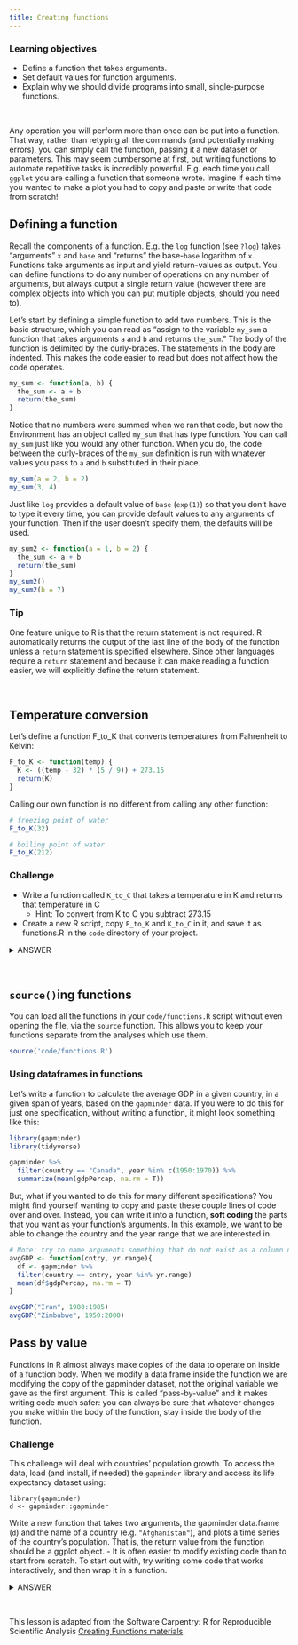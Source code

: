 ```yaml
---
title: Creating functions
---
```


<div class = "blue">

### Learning objectives

* Define a function that takes arguments.
* Set default values for function arguments.
* Explain why we should divide programs into small, single-purpose functions.
</div>
<br>

Any operation you will perform more than once can be put into a function. That way, rather than retyping all the commands (and potentially making errors), you can simply call the function, passing it a new dataset or parameters. This may seem cumbersome at first, but writing functions to automate repetitive tasks is incredibly powerful. E.g. each time you call `ggplot` you are calling a function that someone wrote. Imagine if each time you wanted to make a plot you had to copy and paste or write that code from scratch!


## Defining a function

Recall the components of a function. E.g. the `log` function (see `?log`) takes "arguments" `x` and `base` and "returns" the base-`base` logarithm of `x`. Functions take arguments as input and yield return-values as output. You can define functions to do any number of operations on any number of arguments, but always output a single return value (however there are complex objects into which you can put multiple objects, should you need to).

Let's start by defining a simple function to add two numbers. This is the basic structure, which you can read as "assign to the variable `my_sum` a function that takes arguments `a` and `b` and returns `the_sum`." The body of the function is delimited by the curly-braces. The statements in the body are indented. This makes the code easier to read but does not affect how the code operates. 

```r
my_sum <- function(a, b) {
  the_sum <- a + b
  return(the_sum)
}
```

Notice that no numbers were summed when we ran that code, but now the Environment has an object called `my_sum` that has type function. You can call `my_sum` just like you would any other function. When you do, the code between the curly-braces of the `my_sum` definition is run with whatever values you pass to `a` and `b` substituted in their place.

```r
my_sum(a = 2, b = 2)
my_sum(3, 4)
```

Just like `log` provides a default value of `base` (`exp(1)`) so that you don't have to type it every time, you can provide default values to any arguments of your function. Then if the user doesn't specify them, the defaults will be used.

```r
my_sum2 <- function(a = 1, b = 2) {
  the_sum <- a + b
  return(the_sum)
}
my_sum2()
my_sum2(b = 7)
```

<div class = "blue">

### Tip

One feature unique to R is that the return statement is not required.
R automatically returns the output of the last line of the body
of the function unless a `return` statement is specified elsewhere.
Since other languages require a `return` statement and because it can make
reading a function easier, we will explicitly define the return statement.
</div>
<br>

## Temperature conversion

Let’s define a function F_to_K that converts temperatures from Fahrenheit to Kelvin:

```r
F_to_K <- function(temp) {
  K <- ((temp - 32) * (5 / 9)) + 273.15
  return(K)
}
```

Calling our own function is no different from calling any other function:

```r
# freezing point of water
F_to_K(32)
```

```r
# boiling point of water
F_to_K(212)
```

<div class = "blue">

### Challenge

- Write a function called `K_to_C` that takes a temperature in K
and returns that temperature in C
   - Hint: To convert from K to C you subtract 273.15
- Create a new R script, copy `F_to_K` and `K_to_C` in it, and save it as 
functions.R in the `code` directory of your project.

<details>
<summary>ANSWER</summary>
```r
K_to_C <- function(tempK) {
    tempC <- tempK - 273.15 
    return(tempC)
}
```
</details>
</div>
<br>


## `source()`ing functions

You can load all the functions in your `code/functions.R` script without even opening the file, via the `source` function. This allows you to keep your functions separate from the analyses which use them. 

```r
source('code/functions.R')
```


### Using dataframes in functions

Let's write a function to calculate the average GDP in a given country, in a given span of years, based on the `gapminder` data. If you were to do this for just one specification, without writing a function, it might look something like this:

```r
library(gapminder)
library(tidyverse)

gapminder %>% 
  filter(country == "Canada", year %in% c(1950:1970)) %>% 
  summarize(mean(gdpPercap, na.rm = T))
```

But, what if you wanted to do this for many different specifications? You might find yourself wanting to copy and paste these couple lines of code over and over. Instead, you can write it into a function, **soft coding** the parts that you want as your function's arguments. In this example, we want to be able to change the country and the year range that we are interested in. 

```r
# Note: try to name arguments something that do not exist as a column name, to avoid confusing yourself and R
avgGDP <- function(cntry, yr.range){
  df <- gapminder %>% 
  filter(country == cntry, year %in% yr.range)
  mean(df$gdpPercap, na.rm = T)
}

avgGDP("Iran", 1980:1985)
avgGDP("Zimbabwe", 1950:2000)

```


## Pass by value

Functions in R almost always make copies of the data to operate on
inside of a function body. When we modify a data frame inside the function
we are modifying the copy of the gapminder dataset,
not the original variable we gave as the first argument.
This is called "pass-by-value" and it makes writing code much safer:
you can always be sure that whatever changes you make within the
body of the function, stay inside the body of the function.


<div class = "blue">
### Challenge{.challenge}

This challenge will deal with countries' population growth. To access the data, load (and install, if needed) the `gapminder` library and access its life expectancy dataset using:

```
library(gapminder)
d <- gapminder::gapminder
```

Write a new function that takes two arguments, the gapminder data.frame (`d`) and the name of a country (e.g. `"Afghanistan"`), and plots a time series of the country's population. That is, the return value from the function should be a ggplot object.
   - It is often easier to modify existing code than to start from scratch. To start out with, try writing some code that works interactively, and then wrap it in a function.


<details>
<summary>ANSWER</summary>
```r
plotPopGrowth <- function(countrytoplot, dat = gapminder) {
    df <- filter(dat, country == countrytoplot) 
    plot <- ggplot(df, aes(year, pop)) + 
        geom_line()
    return(plot)
}
plotPopGrowth('Canada')
```
</details>
</div>
<br>


This lesson is adapted from the Software Carpentry: R for Reproducible Scientific Analysis [Creating Functions materials](http://data-lessons.github.io/gapminder-R/07-functions.html).
